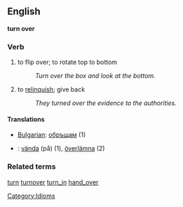 ==English==
'''turn over'''
=== Verb ===
# to flip over; to rotate top to bottom
#: ''Turn over the box and look at the bottom.''
# to [[relinquish]]; give back
#: ''They turned over the evidence to the authorities.''

==== Translations ====

*[[Bulgarian]]: [[обръщам]] (1)
*{{sv}}: [[vända]] (på) (1), [[överlämna]] (2)

=== Related terms ===
[[turn]] [[turnover]] [[turn_in]] [[hand_over]]

[[Category:Idioms]]